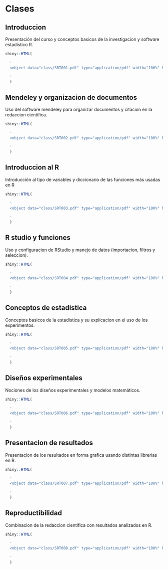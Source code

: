 # Clases

## Introduccion

Presentación del curso y conceptos basicos de la investigacion y software estadistico R.

```r

shiny::HTML(
  
  '
  <object data="class/SRT001.pdf" type="application/pdf" width="100%" height="420px"></object>
  
  '
  )

```

## Mendeley y organizacion de documentos

Uso del software mendeley para organizar documentos y citacion en la redaccion cientifica.

```r

shiny::HTML(
  
  '
  <object data="class/SRT002.pdf" type="application/pdf" width="100%" height="420px"></object>
  
  '
  )

```

## Introduccion al R

Introducción al tipo de variables y diccionario de las funciones más usadas en R

```r

shiny::HTML(
  
  '
  <object data="class/SRT003.pdf" type="application/pdf" width="100%" height="420px"></object>
  
  '
  )

```

## R studio y funciones

Uso y configuracion de RStudio y manejo de datos (importacion, filtros y seleccion).

```r

shiny::HTML(
  
  '
  <object data="class/SRT004.pdf" type="application/pdf" width="100%" height="420px"></object>
  
  '
  )

```

## Conceptos de estadistica

Conceptos basicos de la estadistica y su explicacion en el uso de los experimentos.

```r

shiny::HTML(
  
  '
  <object data="class/SRT005.pdf" type="application/pdf" width="100%" height="420px"></object>
  
  '
  )

```

## Diseños experimentales

Nociones de los diseños experimentales y modelos matemáticos.

```r

shiny::HTML(
  
  '
  <object data="class/SRT006.pdf" type="application/pdf" width="100%" height="420px"></object>
  
  '
  )

```

## Presentacion de resultados

Presentacion de los resultados en forma grafica usando distintas librerias en R.

```r

shiny::HTML(
  
  '
  <object data="class/SRT007.pdf" type="application/pdf" width="100%" height="420px"></object>
  
  '
  )

```

## Reproductibilidad

Combinacion de la redaccion cientifica con resultados analizados en R.

```r

shiny::HTML(
  
  '
  <object data="class/SRT008.pdf" type="application/pdf" width="100%" height="420px"></object>
  
  '
  )

```


